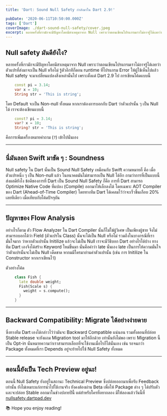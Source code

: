 ```yaml
---
title: 'Dart: Sound Null Safety กำลังมาใน Dart 2.9!'

pubDate: '2020-06-11T10:50:00.000Z'
tags: ['Dart']
coverImage: ./dart-sound-null-safety/cover.jpeg
excerpt: หลายครั้งที่เรามักจะมีปัญหาโดยมีสาเหตุมาจาก Null เพราะว่าตอนเขียนโปรแกรมเราไม่อาจรู้ได้เลยว่าตัวแปรที่ส่งมาจะเป็น Null หรือไม่ รู้ตัวอีกทีก็ตอน runtime ที่โปรแกรม Error ให้ผู้ใช้เห็นไปแล้ว Null safety จะมาเปลี่ยนแปลงสิ่งเหล่านั้นไป
---
```



## Null safety มันดียังไง?

หลายครั้งที่เรามักจะมีปัญหาโดยมีสาเหตุมาจาก Null เพราะว่าตอนเขียนโปรแกรมเราไม่อาจรู้ได้เลยว่าตัวแปรที่ส่งมาจะเป็น Null หรือไม่ รู้ตัวอีกทีก็ตอน runtime ที่โปรแกรม Error ให้ผู้ใช้เห็นไปแล้ว Null safety จะมาเปลี่ยนแปลงสิ่งเหล่านั้นไป เพราะตั้งแต่ Dart 2.9 ไป การเขียนโค้ดแบบนี้

```dart
    const pi = 3.14;
    var x = 10;
    String str = 'This is string';
```

โดย Default จะเป็น Non-null ทั้งหมด หากเราต้องการบอกกับ Dart ว่าตัวแปรนั้น ๆ เป็น Null ได้ เราจะต้องเขียนแบบนี้

```dart
    const? pi = 3.14;
    var? x = 10;
    String? str = 'This is string';
```

คือการเพิ่มเครื่องหมายคำถาม (`?`)​ เข้าไปนั่นเอง

---

## นี่มันลอก Swift มาชัด ๆ : Soundness

Null safety ใน Dart นั้นเป็น Sound Null Safety เหมือนกับ Swift ความหมายก็ คือ เมื่อตัวแปรหนึ่ง ๆ เป็น Non-null แล้ว ในอนาคตมันไม่สามารถเป็น Null ได้อีก ถามว่าการที่เป็นแบบนี้ส่งผลดียังไง ข้อดีของการที่ Dart เป็น Sound Null Safety ก็คือ การที่ Dart สามารถ Optimize Native Code ที่แปลง (Compile) ออกมาให้เล็กลงได้ โดยเฉพาะ AOT Compiler ของ Dart (Ahead-of-Time Compiler) โดยทางทีม Dart ได้เคลมไว้ว่าจะเร็วขึ้นเกือบ 20% เลยทีเดียว เมื่อเทียบกับโค้ดปัจจุบัน

---

## ปัญหาของ Flow Analysis

อย่างไรก็ตาม ตัว Flow Analyzer ใน Dart Compiler นั้นก็ไม่ใช่ผู้วิเศษ เป็นเพียงผู้ชาย จึงไม่สามารถบอกได้ว่า Field (ตัวแปรใน Class) นั้นจะได้เป็น Null หรือไม่ รวมถึงในบางกรณีที่เรามั่นใจมาก ว่าหากตัวแปรนั้น Initilize แล้วจะไม่เป็น Null เราจะมีวิธีบอก Dart อย่างไรได้บ้าง ทางทีม Dart เองจึงได้สร้าง Keyword ใหม่ขึ้นมา นั่นคือคำว่า late นั่นเอง late เป็นการให้ความมั่นใจว่าตัวแปรนั้นจะไม่เป็น Null เด็ดขาด หากมมีใครมาอ่านค่าตัวแปรนั้น (เช่น การ Initilize ใน Constructor หากเราเขียนไว้)

ตัวอย่างโค้ด

```dart
    class Fish {
      late double weight;
      Fish(Scale s) {
        weight = s.compute();
      }
    }
```

---

## Backward Compatibility: Migrate ได้อย่างง่ายดาย

ซึ่งทางทีม Dart เองได้กล่าวไว้ว่ามันจะ Backward Compatible แน่นอน รวมทั้งตอนที่ปล่อย Stable release จะยังแถม Migration tool มาให้อีกด้วย เท่านั้นยังไม่พอ เพราะ Migration นี้ เป็น Opt-in นั่นหมายความว่าเราสามารถเลือกที่จะใช้งานเมื่อไรก็ได้นั่นเอง เช่น รอจนกว่า Package ทั้งหมดที่เรา Depends อยู่จะย้ายไปใช้ Null Safety ทั้งหมด

---

## ตอนนี้ยังเป็น Tech Preview อยู่นะ!

ตอนนี้ Null Safety ยังอยู่ในสถานะ Technical Preview ซึ่งปล่อยออกมาเพื่อรับ Feedback เท่านั้น ยังไม่เหมาะแก่การนำไปใช้งานจริง ยังคงต้องผ่าน Beta เพื่อให้ Package ต่าง ๆ ได้ปรับตัว และจะปล่อย Stable ออกมาในช่วงปลายปีนี้ แต่สำหรับใครที่อยากลอง มีให้ลองแล้ววันนี้ที่ [nullsafety.dartpad.dev](https://nullsafety.dartpad.dev/3d9c1769de7912c654bc5d132aff60ac)

<Callout type="tip" title="Thanks for reading">
  📚 Hope you enjoy reading!
</Callout>
